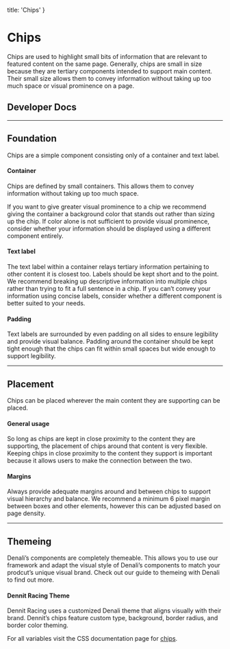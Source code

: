 
  title: 'Chips'
}

# Chips
Chips are used to highlight small bits of information that are relevant to featured content on the same page. Generally, chips are small in size because they are tertiary components intended to support main content. Their small size allows them to convey information without taking up too much space or visual prominence on a page.

## Developer Docs

<div className="row">
  <ResourceCard name="CSS" icon="css" caption="Avaiable Now" link="https://denali-design.github.io/denali-css/?path=/story/components-chips--default" />
  <ResourceCard name="Ember" icon="ember" caption="Avaiable Now" link="https://denali-design.github.io/denali-ember/?path=/story/denalichip--default" />
  <ResourceCard name="React" icon="react" caption="Coming Soon" disabled />
</div>

---

## Foundation
Chips are a simple component consisting only of a container and text label.

<SingleImage 
  image="/images/components/chips/foundation.png"
/>

#### Container
Chips are defined by small containers. This allows them to convey information without taking up too much space.

<SingleImage 
  image="/images/components/chips/foundation-container.png"
/>

If you want to give greater visual prominence to a chip we recommend giving the container a background color that stands out rather than sizing up the chip. If color alone is not sufficient to provide visual prominence, consider whether your information should be displayed using a different component entirely.

<DoubleImage 
  firstType="do"
  firstImage="/images/components/chips/foundation-container-do.png"
  firstCaption="use color to give chips greater visual prominence."
  secondType="dont"
  secondImage="/images/components/chips/foundation-container-dont.png"
  secondCaption="make chips larger than the content they support as they are meant to be tertiary components."
/>

#### Text label
The text label within a container relays tertiary information pertaining to other content it is closest too. Labels should be kept short and to the point. We recommend breaking up descriptive information into multiple chips rather than trying to fit a full sentence in a chip. If you can’t convey your information using concise labels, consider whether a different component is better suited to your needs.

<DoubleImage 
  firstType="do"
  firstImage="/images/components/chips/foundation-label-do.png"
  firstCaption="use multiple chips with concise labels to describe something."
  secondType="dont"
  secondImage="/images/components/chips/foundation-label-dont.png"
  secondCaption="use lengthy descriptions within a chip."
/>

#### Padding
Text labels are surrounded by even padding on all sides to ensure legibility and provide visual balance. Padding around the container should be kept tight enough that the chips can fit within small spaces but wide enough to support legibility. 

<DoubleImage 
  firstType="do"
  firstImage="/images/components/chips/foundation-padding-do.png"
  firstCaption="provide chips with enough padding to be legible."
  secondType="dont"
  secondImage="/images/components/chips/foundation-padding-dont.png"
  secondCaption="provide chips with so little padding that they are illegible or too much padding that the container size becomes too large."
/>

---

## Placement
Chips can be placed wherever the main content they are supporting can be placed. 

#### General usage
So long as chips are kept in close proximity to the content they are supporting, the placement of chips around that content is very flexible. Keeping chips in close proximity to the content they support is important because it allows users to make the connection between the two.

<SingleImage 
  image="/images/components/chips/placement-usage.png"
/>

#### Margins
Always provide adequate margins around and between chips to support visual hierarchy and balance. We recommend a minimum 6 pixel margin between boxes and other elements, however this can be adjusted based on page density.

<SingleImage 
  image="/images/components/chips/placement-margin.png"
/>

---

## Themeing
Denali’s components are completely themeable. This allows you to use our framework and adapt the visual style of Denali’s components to match your prodcut’s unique visual brand. Check out our guide to themeing with Denali to find out more.

#### Dennit Racing Theme
Dennit Racing uses a customized Denali theme that aligns visually with their brand. Dennit’s chips feature custom type, background, border radius, and border color theming.

<SingleImage 
  image="/images/components/chips/theming.png" 
/>

For all variables visit the CSS documentation page for [chips](https://denali-design.github.io/denali-css/?path=/story/get-started-variables--page#chips).


